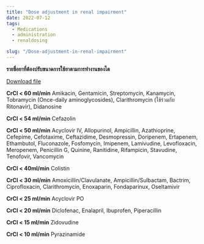 ```yaml
---
title: "Dose adjustment in renal impairment"
date: 2022-07-12
tags:
  - Medications
  - administration
  - renaldosing

slug: "/Dose-adjustment-in-renal-impairment"
---
```


**รายชื่อยาที่ต้องปรับขนาดการใช้ยาตามการทำงานของไต**

[Download file](https://drive.google.com/file/d/18qcmVAe02kIXC7mef4r_BtWQBgH4WsAP/view?usp=sharing)

**CrCl < 60 ml/min**
Amikacin, Gentamicin, Streptomycin, Kanamycin, Tobramycin (Once-daily aminoglycosides), Clarithromycin (ใช้ร่วมกับ Ritonavir), Didanosine

**CrCl < 54 ml/min**
Cefazolin

**CrCl < 50 ml/min**
Acyclovir IV, Allopurinol, Ampicillin, Azathioprine, Cefepime, Cefotaxime, Ceftazidime, Desmopressin, Doripenem, Ertapenem, Ethambutol, Fluconazole, Fosfomycin, Imipenem, Lamivudine, Levofloxacin, Meropenem, Penicillin G, Quinine, Ranitidine, Rifampicin, Stavudine, Tenofovir, Vancomycin

**CrCl < 40ml/min**
Colistin

**CrCl < 30 ml/min**
Amoxicillin/Clavulanate, Ampicillin/Sulbactam, Bactrim, Ciprofloxacin, Clarithromycin, Enoxaparin, Fondaparinux, Oseltamivir

**CrCl < 25 ml/min**
Acyclovir PO

**CrCl < 20 ml/min**
Diclofenac, Enalapril, Ibuprofen, Piperacillin

**CrCl < 15 ml/min**
Zidovudine

**CrCl < 10 ml/min**
Pyrazinamide
